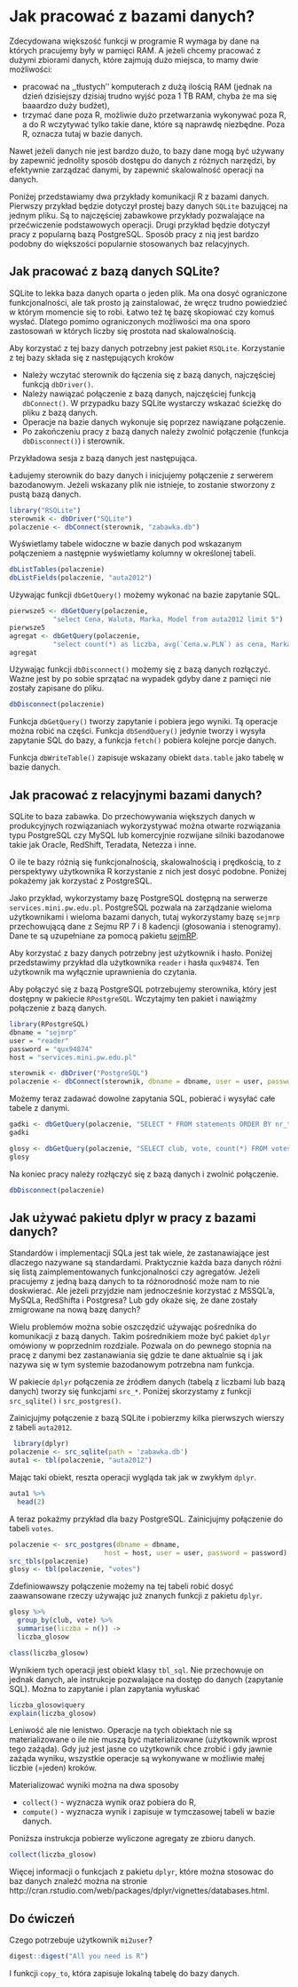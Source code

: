 # Jak pracować z bazami danych?
 
Zdecydowana większość funkcji w programie R wymaga by dane na których pracujemy były w pamięci RAM.
A jeżeli chcemy pracować z dużymi zbiorami danych, które zajmują dużo miejsca, to mamy dwie możliwości:

* pracować na ,,tłustych’’ komputerach z dużą ilością RAM (jednak na dzień dzisiejszy dzisiaj trudno wyjść poza 1 TB RAM, chyba że ma się baaardzo duży budżet),
* trzymać dane poza R, możliwie dużo przetwarzania wykonywać poza R, a do R wczytywać tylko takie dane, które są naprawdę niezbędne. Poza R, oznacza tutaj w bazie danych.

Nawet jeżeli danych nie jest bardzo dużo, to bazy dane mogą być używany by zapewnić jednolity sposób dostępu do danych z różnych narzędzi, by efektywnie zarządzać danymi, by zapewnić skalowalność operacji na danych.

Poniżej przedstawiamy dwa przykłady komunikacji R z bazami danych.
Pierwszy przykład będzie dotyczył prostej bazy danych `SQLite` bazującej na jednym pliku. Są to najczęściej zabawkowe przykłady pozwalające na przećwiczenie podstawowych operacji. Drugi przykład będzie dotyczył pracy z popularną bazą PostgreSQL. Sposób pracy z nią jest bardzo podobny do większości popularnie stosowanych baz relacyjnych.

## Jak pracować z bazą danych SQLite?

SQLite to lekka baza danych oparta o jeden plik. Ma ona dosyć ograniczone funkcjonalności, ale tak prosto ją zainstalować, że wręcz trudno powiedzieć w którym momencie się to robi. Łatwo też tę bazę skopiować czy komuś wysłać. Dlatego pomimo ograniczonych możliwości ma ona sporo zastosowań w których liczby się prostota nad skalowalnością.

Aby korzystać z tej bazy danych potrzebny jest pakiet `RSQLite`.
Korzystanie z tej bazy składa się z następujących kroków

* Należy wczytać sterownik do łączenia się z bazą danych, najczęściej funkcją `dbDriver()`.
* Należy nawiązać połączenie z bazą danych, najczęściej funkcją `dbConnect()`. W przypadku bazy SQLite wystarczy wskazać ścieżkę do pliku z bazą danych.
* Operacje na bazie danych wykonuje się poprzez nawiązane połączenie.
* Po zakończeniu pracy z bazą danych należy zwolnić połączenie (funkcja `dbDisconnect()`) i sterownik.

Przykładowa sesja z bazą danych jest następująca.

Ładujemy sterownik do bazy danych i inicjujemy połączenie z serwerem bazodanowym. Jeżeli wskazany plik nie istnieje, to zostanie stworzony z pustą bazą danych.

```r
library("RSQLite")
sterownik <- dbDriver("SQLite")
polaczenie <- dbConnect(sterownik, "zabawka.db")
```

Wyświetlamy tabele widoczne w bazie danych pod wskazanym połączeniem a następnie wyświetlamy kolumny w określonej tabeli.

```r
dbListTables(polaczenie)
dbListFields(polaczenie, "auta2012")
```

Używając funkcji `dbGetQuery()` możemy wykonać na bazie zapytanie SQL.

```r
pierwsze5 <- dbGetQuery(polaczenie, 
           "select Cena, Waluta, Marka, Model from auta2012 limit 5")
pierwsze5
agregat <- dbGetQuery(polaczenie, 
           "select count(*) as liczba, avg(`Cena.w.PLN`) as cena, Marka from auta2012 group by Marka limit 10")
agregat
```

Używając funkcji `dbDisconnect()` możemy się z bazą danych rozłączyć. Ważne jest by po sobie sprzątać na wypadek gdyby dane z pamięci nie zostały zapisane do pliku.

```r
dbDisconnect(polaczenie)
```

Funkcja `dbGetQuery()` tworzy zapytanie i pobiera jego wyniki. Tą operacje można robić na części. Funkcja `dbSendQuery()` jedynie tworzy i wysyła zapytanie SQL do bazy, a funkcja `fetch()` pobiera kolejne porcje danych.

Funkcja `dbWriteTable()` zapisuje wskazany obiekt `data.table` jako tabelę w bazie danych.


## Jak pracować z relacyjnymi bazami danych?

SQLite to baza zabawka. Do przechowywania większych danych w produkcyjnych rozwiązaniach wykorzystywać można otwarte rozwiązania typu PostgreSQL czy MySQL lub komercyjnie rozwijane silniki bazodanowe takie jak Oracle, RedShift, Teradata, Netezza i inne.

O ile te bazy różnią się funkcjonalnością, skalowalnością i prędkością, to z perspektywy użytkownika R korzystanie z nich jest dosyć podobne. Poniżej pokażemy jak korzystać z PostgreSQL.

Jako przykład, wykorzystamy bazę PostgreSQL dostępną na serwerze `services.mini.pw.edu.pl`. PostgreSQL pozwala na zarządzanie wieloma użytkownikami i wieloma bazami danych, tutaj wykorzystamy bazę `sejmrp` przechowującą dane z Sejmu RP 7 i 8 kadencji (głosowania i stenogramy). Dane te są uzupełniane za pomocą pakietu  [sejmRP](https://github.com/mi2-warsaw/sejmRP).

Aby korzystać z bazy danych potrzebny jest użytkownik i hasło. Poniżej przedstawimy przykład dla użytkownika `reader` i hasła `qux94874`. Ten użytkownik ma wyłącznie uprawnienia do czytania.

Aby połączyć się z bazą PostgreSQL potrzebujemy sterownika, który jest dostępny w pakiecie `RPostgreSQL`. Wczytajmy ten pakiet i nawiążmy połączenie z bazą danych.

```r
library(RPostgreSQL)
dbname = "sejmrp"
user = "reader"
password = "qux94874"
host = "services.mini.pw.edu.pl"

sterownik <- dbDriver("PostgreSQL")
polaczenie <- dbConnect(sterownik, dbname = dbname, user = user, password = password, host = host)
```

Możemy teraz zadawać dowolne zapytania SQL, pobierać i wysyłać całe tabele z danymi.

```r
gadki <- dbGetQuery(polaczenie, "SELECT * FROM statements ORDER BY nr_term_of_office, id_statement limit 1")
gadki

glosy <- dbGetQuery(polaczenie, "SELECT club, vote, count(*) FROM votes GROUP BY club, vote limit 12")
glosy  
```

Na koniec pracy należy rozłączyć się z bazą danych i zwolnić połączenie. 
  
```r
dbDisconnect(polaczenie)
```


## Jak używać pakietu dplyr w pracy z bazami danych?

Standardów i implementacji SQLa jest tak wiele, że zastanawiające jest dlaczego nazywane są standardami. Praktycznie każda baza danych różni się listą zaimplementowanych funkcjonalności czy agregatów. Jeżeli pracujemy z jedną bazą danych to ta różnorodność może nam to nie doskwierać. Ale jeżeli przyjdzie nam jednocześnie korzystać z MSSQL’a, MySQLa, RedShifta i Postgresa? Lub gdy okaże się, że dane zostały zmigrowane na nową bazę danych?

Wielu problemów można sobie oszczędzić używając pośrednika do komunikacji z bazą danych. Takim pośrednikiem może być pakiet `dplyr` omówiony w poprzednim rozdziale.
Pozwala on do pewnego stopnia na pracę z danymi bez zastanawiania się gdzie te dane aktualnie są i jak nazywa się w tym systemie bazodanowym potrzebna nam funkcja.

W pakiecie `dplyr` połączenia ze źródłem danych (tabelą z liczbami lub bazą danych) tworzy się funkcjami `src_*`. 
Poniżej skorzystamy z funkcji `src_sqlite()` i `src_postgres()`.


Zainicjujmy połączenie z bazą SQLite i pobierzmy kilka pierwszych wierszy z tabeli `auta2012`.

```r
 library(dplyr)
polaczenie <- src_sqlite(path = 'zabawka.db')
auta1 <- tbl(polaczenie, "auta2012")
```

Mając taki obiekt, reszta operacji wygląda tak jak w zwykłym `dplyr`.

```r
auta1 %>% 
  head(2)
```

A teraz pokażmy przykład dla bazy PostgreSQL. Zainicjujmy połączenie do tabeli `votes`.

```r
polaczenie <- src_postgres(dbname = dbname, 
                        host = host, user = user, password = password)
src_tbls(polaczenie)
glosy <- tbl(polaczenie, "votes")
```

Zdefiniowawszy połączenie możemy na tej tabeli robić dosyć zaawansowane rzeczy używając już znanych funkcji z pakietu `dplyr`.

```r
glosy %>% 
  group_by(club, vote) %>% 
  summarise(liczba = n()) ->
  liczba_glosow

class(liczba_glosow)
```

Wynikiem tych operacji jest obiekt klasy `tbl_sql`. Nie przechowuje on jednak danych, ale instrukcje pozwalające na dostęp do danych (zapytanie SQL). Można to zapytanie i plan zapytania wyłuskać

```r
liczba_glosow$query
explain(liczba_glosow)
```


Leniwość ale nie lenistwo. Operacje na tych obiektach nie są materializowane o ile nie muszą być materializowane (użytkownik wprost tego zażąda). Gdy już jest jasne co użytkownik chce zrobić i gdy jawnie zażąda wyniku, wszystkie operacje są wykonywane w możliwie małej liczbie (=jeden) kroków.

Materializować wyniki można na dwa sposoby

* `collect()` - wyznacza wynik oraz pobiera do R,
* `compute()` - wyznacza wynik i zapisuje w tymczasowej tabeli w bazie danych.

Poniższa instrukcja pobierze wyliczone agregaty ze zbioru danych.

```r
collect(liczba_glosow)
```

Więcej informacji o funkcjach z pakietu `dplyr`, które można stosowac do baz danych znaleźć można na stronie http://cran.rstudio.com/web/packages/dplyr/vignettes/databases.html.

## Do ćwiczeń

Czego potrzebuje użytkownik `mi2user`?

```r
digest::digest("All you need is R")
```

I funkcji `copy_to`, która zapisuje lokalną tabelę do bazy danych.
